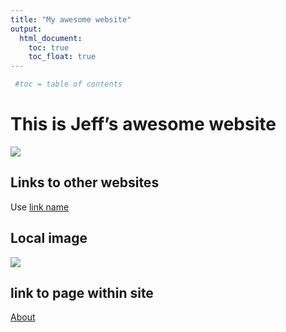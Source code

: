 ```yaml
---
title: "My awesome website"
output: 
  html_document:
    toc: true
    toc_float: true
---
```



```r
 #toc = table of contents
```

# This is Jeff's awesome website

![](https://media.giphy.com/media/drXGoW1iudhKw/giphy.gif)

## Links to other websites

Use [link name](link path)

## Local image
![](images/pic.jpeg)

## link to page within site
[About](about.html)